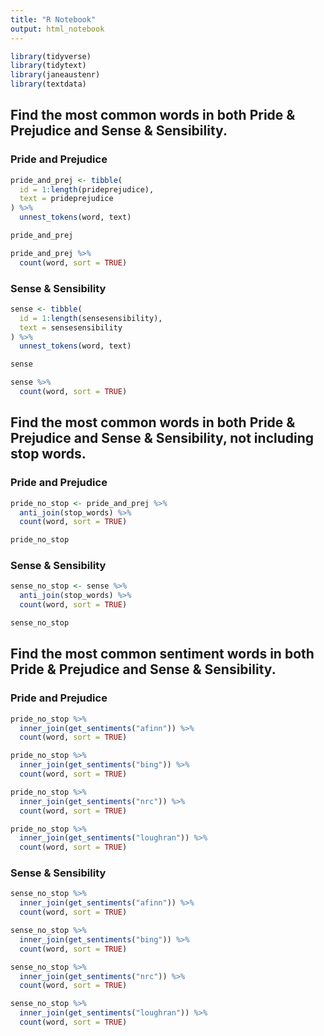 ```yaml
---
title: "R Notebook"
output: html_notebook
---
```


```r
library(tidyverse)
library(tidytext)
library(janeaustenr)
library(textdata)
```

## Find the most common words in both Pride & Prejudice and Sense & Sensibility.

### Pride and Prejudice

```r
pride_and_prej <- tibble(
  id = 1:length(prideprejudice),
  text = prideprejudice
) %>% 
  unnest_tokens(word, text)

pride_and_prej
```


```r
pride_and_prej %>% 
  count(word, sort = TRUE)
```


### Sense & Sensibility

```r
sense <- tibble(
  id = 1:length(sensesensibility),
  text = sensesensibility
) %>% 
  unnest_tokens(word, text)

sense
```


```r
sense %>% 
  count(word, sort = TRUE)
```


## Find the most common words in both Pride & Prejudice and Sense & Sensibility, not including stop words.

### Pride and Prejudice
```r
pride_no_stop <- pride_and_prej %>% 
  anti_join(stop_words) %>% 
  count(word, sort = TRUE)

pride_no_stop
```


### Sense & Sensibility 
```r
sense_no_stop <- sense %>% 
  anti_join(stop_words) %>% 
  count(word, sort = TRUE)

sense_no_stop
```


## Find the most common sentiment words in both Pride & Prejudice and Sense & Sensibility.


### Pride and Prejudice
```r
pride_no_stop %>% 
  inner_join(get_sentiments("afinn")) %>% 
  count(word, sort = TRUE)

pride_no_stop %>% 
  inner_join(get_sentiments("bing")) %>% 
  count(word, sort = TRUE)

pride_no_stop %>% 
  inner_join(get_sentiments("nrc")) %>% 
  count(word, sort = TRUE)

pride_no_stop %>% 
  inner_join(get_sentiments("loughran")) %>% 
  count(word, sort = TRUE)
```


### Sense & Sensibility 
```r
sense_no_stop %>% 
  inner_join(get_sentiments("afinn")) %>% 
  count(word, sort = TRUE)

sense_no_stop %>% 
  inner_join(get_sentiments("bing")) %>% 
  count(word, sort = TRUE)

sense_no_stop %>% 
  inner_join(get_sentiments("nrc")) %>% 
  count(word, sort = TRUE)

sense_no_stop %>% 
  inner_join(get_sentiments("loughran")) %>% 
  count(word, sort = TRUE)
```




